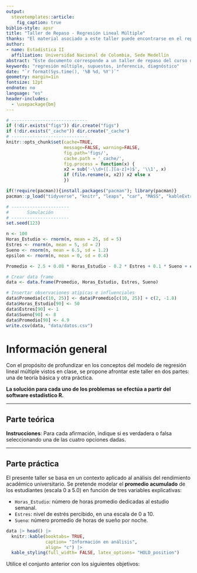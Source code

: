 ```yaml
---
output: 
  stevetemplates::article:
    fig_caption: true
biblio-style: apsr
title: "Taller de Repaso - Regresión Lineal Múltiple"
thanks: "El material asociado a este taller puede encontrarse en el repositorio del curso, **(https://github.com/Itsssach/Estadistica-II)**"
author:
- name: Estadística II
  affiliation: Universidad Nacional de Colombia, Sede Medellín
abstract: "Este documento corresponde a un taller de repaso del curso de **Estadística II** para la *Universidad Nacional de Colombia*, Sede Medellín, en el periodo 2025 - 1. Se profundizan aspectos claves del modelo de regresión lineal múltiple, incluyendo su verificación práctica y comprensión teórica. **Monitor:** *Santiago Carmona Hincapié.*"
keywords: "regresión múltiple, supuestos, inferencia, diagnóstico"
date: "`r format(Sys.time(), '%B %d, %Y')`"
geometry: margin=1in
fontsize: 12pt
endnote: no
language: "es"
header-includes:
  - \usepackage{bm}
---
```


```r
# -----------------------------
if (!dir.exists("figs")) dir.create("figs")
if (!dir.exists("_cache")) dir.create("_cache")
# -----------------------------
knitr::opts_chunk$set(cache=TRUE,
                      message=FALSE, warning=FALSE,
                      fig.path='figs/',
                      cache.path = '_cache/',
                      fig.process = function(x) {
                      x2 = sub('-\\d+([.][a-z]+)$', '\\1', x)
                      if (file.rename(x, x2)) x2 else x
                      })
```

```r
if(!require(pacman)){install.packages("pacman"); library(pacman)}
pacman::p_load("tidyverse", "knitr", "leaps", "car", "MASS", "kableExtra")
```

```r
# ----------------------
#       Simulación
# ----------------------
set.seed(123)

n <- 100
Horas_Estudio <- rnorm(n, mean = 25, sd = 5)
Estres <- rnorm(n, mean = 5, sd = 2)
Sueno <- rnorm(n, mean = 6.5, sd = 1.2)
epsilon <- rnorm(n, mean = 0, sd = 0.4)

Promedio <- 2.5 + 0.08 * Horas_Estudio - 0.2 * Estres + 0.1 * Sueno + epsilon

# Crear data frame
data <- data.frame(Promedio, Horas_Estudio, Estres, Sueno)

# Insertar observaciones atípicas e influenciales
data$Promedio[c(10, 25)] <- data$Promedio[c(10, 25)] + c(2, -1.8)
data$Horas_Estudio[90] <- 50
data$Estres[90] <- 1
data$Sueno[90] <- 8
data$Promedio[90] <- 4.9
write.csv(data, "data/datos.csv")
```

# Información general

Con el propósito de profundizar en los conceptos del modelo de regresión lineal múltiple vistos en clase, se propone afrontar este taller en dos partes: una de teoría básica y otra práctica.

**La solución para cada uno de los problemas se efectúa a partir del software estadístico R.**

---

## Parte teórica

**Instrucciones**: Para cada afirmación, indique si es verdadera o falsa seleccionando una de las cuatro opciones dadas.

\begin{enumerate}
  \item Bajo los supuestos del modelo, el estimador \( \hat{\beta} \) por MCO coincide con el estimador de máxima verosimilitud.

  \begin{itemize}
    \item (A) Verdadera, porque ambos procedimientos minimizan la suma de cuadrados.
    \item (B) Verdadera, si y solo si se asume normalidad de los errores.
    \item (C) Falsa, ya que los métodos son conceptualmente distintos.
    \item (D) Falsa, porque MCO requiere menos supuestos que máxima verosimilitud.
  \end{itemize}

  \item Rechazar \( H_0: \beta_1 = \beta_2 = \dots = \beta_k = 0 \) implica que el modelo es significativo.

  \begin{itemize}
    \item (A) Verdadera, y puede comprobarse con el estadístico F.
    \item (B) Verdadera, solo si el número de predictores es mayor a 2.
    \item (C) Falsa, ya que el test F solo prueba significancia individual.
    \item (D) Falsa, debe emplearse el estadístico t para esta prueba.
  \end{itemize}

  \item La matriz \( H \) y \( I - H \) son simétricas e idempotentes.

  \begin{itemize}
    \item (A) Verdadera, dado que \( H \) es una proyección ortogonal.
    \item (B) Falsa, solo \( H \) es idempotente.
    \item (C) Verdadera, siempre y cuando \( X \) tenga rango completo.
    \item (D) Falsa, ninguna tiene esas propiedades.
  \end{itemize}

  \item El estadístico F para evaluar la regresión global es:  
  \[
  F = \frac{SSR / k}{SSE / (n - k)} \sim F_{k, n - k}
  \]

  \begin{itemize}
    \item (A) Verdadera, representa la relación entre variabilidad explicada y residual.
    \item (B) Falsa, el denominador debe ser \( n - p \).
    \item (C) Falsa, porque el numerador es incorrecto.
    \item (D) Verdadera, pero solo con dos regresores.
  \end{itemize}

  \item Una observación es influencial si cumple: \( D_i > 1 \), \( |DFBETAS_j(i)| > 2/\sqrt{n} \), \( |DFFITS_i| > 2\sqrt{p/n} \).

  \begin{itemize}
    \item (A) Verdadera, esos umbrales indican influencia significativa.
    \item (B) Falsa, basta con que uno se cumpla.
    \item (C) Verdadera solo si n > 50.
    \item (D) Falsa, esos umbrales no son estándares.
  \end{itemize}
\end{enumerate}

---

## Parte práctica

El presente taller se basa en un contexto aplicado al análisis del rendimiento académico universitario. Se pretende modelar el **promedio acumulado** de los estudiantes (escala 0 a 5.0) en función de tres variables explicativas:

- `Horas_Estudio`: número de horas promedio dedicadas al estudio semanal.
- `Estres`: nivel de estrés percibido, en una escala de 0 a 10.
- `Sueno`: número promedio de horas de sueño por noche.

```r
data |> head() |>
  knitr::kable(booktabs= TRUE, 
               caption= "Información en análisis", 
               align= "c") |> 
  kable_styling(full_width= FALSE, latex_options= "HOLD_position")
```

Utilice el conjunto anterior con los siguientes objetivos:

\begin{enumerate}
  \item Verifique los supuestos del modelo de regresión lineal múltiple ajustado:

  \[
  Y_i = \beta_0 + \beta_1 X_{i1} + \beta_2 X_{i2} + \beta_3 X_{i3} + \varepsilon_i
  \]

  - Verifique: normalidad (prueba gráfica y prueba Shapiro-Wilk), homocedasticidad, independencia.

  \item Determine la significancia global del modelo ajustado usando el test F.
  
  \item Estime los parámetros individuales, interprete sus \( p \)-valores e incluya intervalos de confianza al 95%.

  \item Identifique puntos atípicos, de balanceo e influenciales mediante:
  - \( |r_i| > 2 \)
  - \( h_{ii} > 2p/n \)
  - \( D_i, \text{DFBETAS}_j, \text{DFFITS}_i \)

  \item Construya el intervalo de confianza para la respuesta media y el intervalo de predicción para el punto:
  \[
  \mathbf{x}_0 = [1, 55, 32, 19]'
  \]
  Verifique previamente que no es extrapolación.
\end{enumerate}

